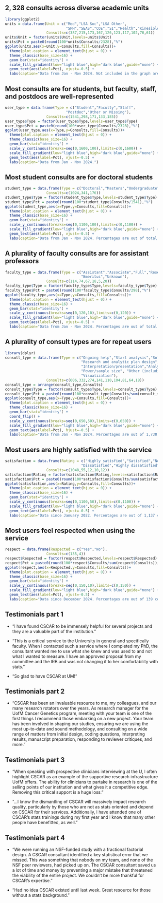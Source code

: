 ## $2,328$ consults across diverse academic units
```{r slide1, echo=FALSE}
library(ggplot2)
units = data.frame(Unit = c("Med","LSA Soc","LSA Other",
                            "SPH","SEAS","COE","SI","Health","Kinesiology","Dentistry"),
                   Consults=c(387,215,173,167,126,123,117,102,70,61))
units$Unit = factor(units$Unit,levels=units$Unit)
units$Pct = paste0(round(100*units$Consults/2328),"%")
ggplot(units,aes(x=Unit,y=Consults,fill=Consults))+
  theme(plot.caption = element_text(hjust = 0)) +
  theme_classic(base_size=16) +
  geom_bar(stat="identity") +
  scale_fill_gradient(low="light blue",high="dark blue",guide="none") +
  geom_text(aes(label=Pct), vjust=-0.5) +
  labs(caption="Data from Jan - Nov 2024. Not included in the graph are 485 consults from other units and 469 consults with unknown unit.")
```

## Most consults are for students, but faculty, staff, and postdocs are well-represented
```{r slide2, echo=FALSE}
user_type = data.frame(Type = c("Student","Faculty","Staff",
                            "Postdoc","Other or Missing"),
                   Consults=c(1541,298,171,133,185))
user_type$Type = factor(user_type$Type,levels=user_type$Type)
user_type$Pct = paste0(round(100*user_type$Consults/2328),"%")
ggplot(user_type,aes(x=Type,y=Consults,fill=Consults))+
  theme(plot.caption = element_text(hjust = 0)) +
  theme_classic(base_size=16) +
  geom_bar(stat="identity") +
  scale_y_continuous(breaks=seq(0,1600,100),limits=c(0,1600)) +
  scale_fill_gradient(low="light blue",high="dark blue",guide="none") +
  geom_text(aes(label=Pct), vjust=-0.5) +
  labs(caption="Data from Jan - Nov 2024.")
```

## Most student consults are for doctoral students
```{r slide3, echo=FALSE}
student_type = data.frame(Type = c("Doctoral","Masters","Undergraduate"),
                   Consults=c(1024,341,176))
student_type$Type = factor(student_type$Type,levels=student_type$Type)
student_type$Pct = paste0(round(100*student_type$Consults/1541),"%")
ggplot(student_type,aes(x=Type,y=Consults,fill=Consults))+
  theme(plot.caption = element_text(hjust = 0)) +
  theme_classic(base_size=16) +
  geom_bar(stat="identity") +
  scale_y_continuous(breaks=seq(0,1100,100),limits=c(0,1100)) +
  scale_fill_gradient(low="light blue",high="dark blue",guide="none") +
  geom_text(aes(label=Pct), vjust=-0.5) +
  labs(caption="Data from Jan - Nov 2024. Percentages are out of total student consults.")
```

## A plurality of faculty consults are for assistant professors
```{r slide4, echo=FALSE}
faculty_type = data.frame(Type = c("Assistant","Associate","Full","Research Inv",
                                   "Emeritus","Unknown"),
                   Consults=c(114,74,67,18,5,20))
faculty_type$Type = factor(faculty_type$Type,levels=faculty_type$Type)
faculty_type$Pct = paste0(round(100*faculty_type$Consults/298),"%")
ggplot(faculty_type,aes(x=Type,y=Consults,fill=Consults))+
  theme(plot.caption = element_text(hjust = 0)) +
  theme_classic(base_size=16) +
  geom_bar(stat="identity") +
  scale_y_continuous(breaks=seq(0,120,10),limits=c(0,120)) +
  scale_fill_gradient(low="light blue",high="dark blue",guide="none") +
  geom_text(aes(label=Pct), vjust=-0.5) +
  labs(caption="Data from Jan - Nov 2024. Percentages are out of total faculty consults.")
```

## A plurality of consult types are for repeat users
```{r slide5, echo=FALSE,message=FALSE,warning=FALSE}
library(dplyr)
consult_type = data.frame(Type = c("Ongoing help","Start analysis","Software",
                                   "Research and analytic plan design",
                                   "Interpretation/presentation","Analysis review",
                                   "Power/sample size", "Other (including ArcGIS)",
                                   "Visualization"),
                   Consults=c(606,332,274,141,110,104,81,64,18))
consult_type = arrange(consult_type,Consults)
consult_type$Type = factor(consult_type$Type,levels=consult_type$Type)
consult_type$Pct = paste0(round(100*consult_type$Consults/sum(consult_type$Consults)),"%")
ggplot(consult_type,aes(x=Type,y=Consults,fill=Consults))+
  theme(plot.caption = element_text(hjust = 0)) +
  theme_classic(base_size=16) +
  geom_bar(stat="identity") +
  coord_flip() +
  scale_y_continuous(breaks=seq(0,650,50),limits=c(0,650)) +
  scale_fill_gradient(low="light blue",high="dark blue",guide="none") +
  geom_text(aes(label=Pct), hjust=-0.5) +
  labs(caption="Data from Jan - Nov 2024. Percentages are out of 1,730 consults with consult type data.")
```

## Most users are highly satisfied with the service
```{r slide6, echo=FALSE,message=FALSE,warning=FALSE}
satisfaction = data.frame(Rating = c("Highly satisfied","Satisfied","Neutral",
                                   "Dissatisfied","Highly dissatisfied"),
                   Consults=c(1048,55,12,10,12))
satisfaction$Rating = factor(satisfaction$Rating,levels=satisfaction$Rating)
satisfaction$Pct = paste0(round(100*satisfaction$Consults/sum(satisfaction$Consults)),"%")
ggplot(satisfaction,aes(x=Rating,y=Consults,fill=Consults))+
  theme(plot.caption = element_text(hjust = 0)) +
  theme_classic(base_size=16) +
  geom_bar(stat="identity") +
  scale_y_continuous(breaks=seq(0,1100,50),limits=c(0,1100)) +
  scale_fill_gradient(low="light blue",high="dark blue",guide="none") +
  geom_text(aes(label=Pct), vjust=-0.5) +
  labs(caption="Data since January 2022. Percentages are out of 1,137 consults with ratings data.")
```

## Most users feel respected when using the service
```{r slide7, echo=FALSE,message=FALSE,warning=FALSE}
respect = data.frame(Respected = c("Yes","No"),
                   Consults=c(135,4))
respect$Respected = factor(respect$Respected,levels=respect$Respected)
respect$Pct = paste0(round(100*respect$Consults/sum(respect$Consults)),"%")
ggplot(respect,aes(x=Respected,y=Consults,fill=Consults))+
  theme(plot.caption = element_text(hjust = 0)) +
  theme_classic(base_size=16) +
  geom_bar(stat="identity") +
  scale_y_continuous(breaks=seq(0,150,10),limits=c(0,150)) +
  scale_fill_gradient(low="light blue",high="dark blue",guide="none") +
  geom_text(aes(label=Pct), vjust=-0.5) +
  labs(caption="Data since December 2024. Percentages are out of 139 consults with respect data.")
```

## Testimonials part 1
- "I have found CSCAR to be immensely helpful for several projects and they are a valuable part of the institution."

- "This is a critical service to the University in general and specifically faculty. When I contacted such a service where I completed my PhD, the consultant wanted me to use what she knew and was used to and not what I wanted to measure. I have an approved proposal from my committee and the IRB and was not changing it to her comfortability with stats."

- "So glad to have CSCAR at UM!"

## Testimonials part 2
- "CSCAR has been an invaluable resource to me, my colleagues, and our many research rotators over the years. As research manager for the UofM Cancer Genetics program, meeting with your team is one of the first things I recommend those embarking on a new project.  Your team has been involved in shaping our studies, ensuring we are using the most up-to-date and sound methodology, and consulting on a wide range of matters from initial design, coding questions, interpreting results, manuscript preparation, responding to reviewer critiques, and more."

## Testimonials part 3
- "When speaking with prospective clinicians interviewing at the U, I often highlight CSCAR as an example of the supportive research infrastructure UofM offers. The ability for clinicians to partake in research is one of the selling points of our institution and what gives it a competitive edge. Removing this critical support is a huge loss."

- "...I know the dismantling of CSCAR will massively impact research quality, particularly by those who are not as stats oriented and depend on CSCAR for their services. Additionally, I have attended one of CSCAR's stats trainings during my first year and I know that many other people have benefitted, as well."

## Testimonials part 4
- "We were running an NSF-funded study with a fractional factorial design.  A CSCAR consultant identified a key statistical error that we missed.  This was something that nobody on my team, and none of the NSF peer reviewers, had picked up on.  The CSCAR consultant saved us a lot of time and money by preventing a major mistake that threatened the viability of the entire project.  We couldn't be more thankful for CSCAR’s expertise."

- "Had no idea CSCAR existed until last week. Great resource for those without a stats background."
